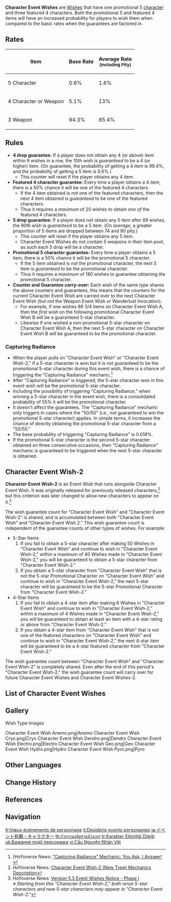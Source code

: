 {{Terminology Infobox
|image        = Character Event Wish.png
|type         = Wish Types
|caption      = Example banner for wish series featuring a Geo character
}}
'''Character Event Wishes''' are [[Wishes]] that have one promotional 5{{star}} [[character]] and three featured 4{{star}} characters. Both the promotional 5{{star}} and featured 4{{star}} items will have an increased probability for players to wish them when compared to the basic rates when the guarantees are factored in.

==Rates==
{|class="wikitable align-center"
!Item !! Base Rate !! Average Rate<br><small>(including Pity)</small>
|-
|5{{star}} Character
|0.6% || 1.6%
|-
|4{{star}} Character or Weapon
|5.1% || 13%
|-
|3{{star}} Weapon
|94.3% || 85.4%
|}

==Rules==
* '''4{{star}} drop guarantee:''' If a player does not obtain any 4{{star}} (or above) item within 9 wishes in a row, the 10th wish is ''guaranteed'' to be a 4{{star}} (or higher) item. (On guarantee, the probability of getting a 4{{star}} item is 99.4%, and the probability of getting a 5{{star}} item is 0.6%.)
** This counter will reset if the player obtains any 4{{star}} item.
* '''Featured 4{{star}} character guarantee:''' Every time a player obtains a 4{{star}} item, there is a 50% chance it will be one of the featured 4{{star}} characters.
** If the 4{{star}} item obtained is ''not'' one of the featured characters, then the next 4{{star}} item obtained is ''guaranteed'' to be one of the featured characters.
** Thus it requires a ''maximum'' of 20 wishes to obtain ''one of'' the featured 4{{star}} characters.
* '''5{{star}} drop guarantee:''' If a player does not obtain any 5{{star}} item after 89 wishes, the 90th wish is ''guaranteed'' to be a 5{{star}} item. (''On average'', a greater proportion of 5{{star}} items are dropped between 74 and 90 pity.)
** This counter will reset if the player obtains any 5{{star}} item.
** Character Event Wishes do not contain 5{{star}} weapons in their item pool, as such each 5{{star}} drop will be a character.
* '''Promotional 5{{star}} character guarantee:''' Every time a player obtains a 5{{star}} item, there is a 50% chance it will be the promotional 5{{star}} character.
** If the 5{{star}} item obtained is ''not'' the promotional character, the next 5{{star}} item is ''guaranteed'' to be the promotional character.
** Thus it requires a ''maximum'' of 180 wishes to guarantee obtaining ''the'' promotional 5{{star}} character.
* '''Counter and Guarantee carry-over:''' Each wish of the same ''type'' shares the above counters and guarantees, this means that the counters for the current Character Event Wish are carried over to the next Character Event Wish (but not the Weapon Event Wish or Wanderlust Invocation).
** For example, if one wishes 89 3/4{{star}} items on Character Event Wish A, then the ''first'' wish on the following promotional Character Event Wish B will be a guaranteed 5-star character.
** Likewise if one wished a non-promotional 5-star character on Character Event Wish A, then the next 5-star character on Character Event Wish B will be guaranteed to be the promotional character.

===Capturing Radiance===
* When the player pulls on "Character Event Wish" or "Character Event Wish-2," if a 5-star character is won but it is not guaranteed to be the promotional 5-star character during this event wish, there is a chance of triggering the "Capturing Radiance" mechanic.<ref>[HoYoverse News: [https://genshin.hoyoverse.com/en/news/detail/125274 "Capturing Radiance" Mechanic: You Ask, I Answer!]</ref>
* After "Capturing Radiance" is triggered, the 5-star character won in this event wish will be the promotional 5-star character.
* Including the possibility of triggering "Capturing Radiance," when winning a 5-star character in the event wish, there is a consolidated probability of 55% it will be the promotional character.
* It doesn't affect the guarantees. The "Capturing Radiance" mechanic only triggers in cases where the "50/50" (i.e., not guaranteed to win the promotional 5-star character) applies. In simple terms, it increases the chance of directly obtaining the promotional 5-star character from a "50/50."
* The base probability of triggering "Capturing Radiance" is 0.018%.<!-- included in event wish details starting with 5.4 Mizuki and Sigewinne -->
* If the promotional 5-star character is the second 5-star character obtained on three consecutive occasions, then "Capturing Radiance" mechanic is guaranteed to be triggered when the next 5-star character is obtained.<!-- included in event wish details starting with 5.4 Mizuki and Sigewinne -->

==Character Event Wish-2==
'''Character Event Wish-2''' is an Event Wish that runs alongside Character Event Wish. It was originally released for previously released characters,<ref>HoYoverse News: [https://genshin.hoyoverse.com/en/news/detail/17072 Character Event Wish-2 (New Type) Mechanics Description]</ref> but this criterion was later changed to allow new characters to appear on it.<ref>HoYoverse News: [https://genshin.hoyoverse.com/en/news/detail/127690 Version 5.3 Event Wishes Notice - Phase I]<br>''※ Starting from this "Character Event Wish-2," both rerun 5-star characters and new 5-star characters may appear in "Character Event Wish-2."''</ref>

The wish guarantee count for "Character Event Wish" and "Character Event Wish-2" is shared, and is accumulated between both "Character Event Wish" and "Character Event Wish 2." This wish guarantee count is independent of the guarantee counts of other types of wishes. For example:
* 5-Star Items
*# If you fail to obtain a 5-star character after making 50 Wishes in "Character Event Wish" and continue to wish in "Character Event Wish-2," within a maximum of 40 Wishes made in "Character Event Wish-2," you will be guaranteed to obtain a 5-star character from "Character Event Wish-2."
*# If you obtain a 5-star character from "Character Event Wish" that is not the 5-star Promotional Character on "Character Event Wish" and continue to wish in "Character Event Wish-2," the next 5-star character will be guaranteed to be the 5-star Promotional Character from "Character Event Wish-2."
* 4-Star Items
*# If you fail to obtain a 4-star item after making 6 Wishes in "Character Event Wish" and continue to wish in "Character Event Wish-2," within a maximum of 4 Wishes made in "Character Event Wish-2," you will be guaranteed to obtain at least an item with a 4-star rating or above from "Character Event Wish-2."
*# If you obtain a 4-star item from "Character Event Wish" that is not one of the featured characters on "Character Event Wish" and continue to wish in "Character Event Wish-2," the next 4-star item will be guaranteed to be a 4-star featured character from "Character Event Wish-2."

The wish guarantee count between "Character Event Wish" and "Character Event Wish-2" is completely shared. Even after the end of this period's "Character Event Wish-2," the wish guarantee count will carry over for future Character Event Wishes and Character Event Wishes-2.

==List of Character Event Wishes==
{{See also|Wishes/History}}
{{Wish Series by Category Table|Character Event Wishes|header=Character Event Wish series}}

==Gallery==
;Wish Type Images
<gallery>
Character Event Wish Anemo.png|Anemo
Character Event Wish Cryo.png|Cryo
Character Event Wish Dendro.png|Dendro
Character Event Wish Electro.png|Electro
Character Event Wish Geo.png|Geo
Character Event Wish Hydro.png|Hydro
Character Event Wish Pyro.png|Pyro
</gallery>

==Other Languages==
{{Other Languages
|1_en       = Character Event Wish
|1_zhs      = 角色活动祈愿
|1_zhs_rm   = Juésè Huódòng Qíyuàn
|1_zht      = 角色活動祈願
|1_zht_rm   = Juésè Huódòng Qíyuàn
|1_zh_tl    = Character Event Wish
|1_ja       = イベント祈願・キャラクター
|1_ja_rm    = Ibento Kigan - Kyarakutaa
|1_ja_tl    = Event Prayer - Character
|1_ko       = 캐릭터 이벤트 기원
|1_ko_tl    = Character Event Wish
|1_es       = Gachapón promocional de personaje
|1_es_tl    = Character Promotional Gachapon
|1_fr       = Vœux événements de personnage
|1_fr_tl    = Character Event Wishes
|1_ru       = Молитва события персонажа
|1_ru_tl    = Character Event Prayer
|1_th       = กิจกรรมอธิษฐานตัวละคร
|1_th_rm    = 
|1_th_tl    = 
|1_vi       = Cầu Nguyện Nhân Vật
|1_vi_tl    = Character Wish
|1_de       = Figurenaktionsgebet
|1_de_tl    = Character Promotion Prayer
|1_id       = Event Permohonan Karakter
|1_id_tl    = Character Wish Event
|1_pt       = Oração de Evento de Personagem
|1_pt_tl    = Character Prayer Event
|1_tr       = Karakter Etkinliği Dileği
|1_tr_tl    = Character Event Wish
|1_it       = Desiderio evento personaggio
|1_it_tl    = Character Wish Event

|2_en       = Capturing Radiance
|2_zhs      = 捕获明光
|2_zhs_rm   = Bǔhuò Míngguāng
|2_zht      = 捕獲明光
|2_zht_rm   = Bǔhuò Míngguāng
|2_zh_tl    = 
|2_ja       = 掴みし明光
|2_ja_rm    = Tsukami Shi Meikou
|2_ja_tl    = Bright Light Capture
|2_ko       = 별빛 포착
|2_ko_tl    = Starlight Capture
|2_es       = Captura del resplandor
|2_es_tl    = Radiance Capture
|2_fr       = Capture de brillance
|2_fr_tl    = Brilliance Capture
|2_ru       = Пленительное сияние
|2_ru_tl    = 
|2_th       = คว้าแสงดาว
|2_th_rm    = 
|2_th_tl    = 
|2_vi       = Bắt Lấy Ánh Sáng
|2_vi_tl    = 
|2_de       = Strahlender Fang
|2_de_tl    = 
|2_id       = Capturing Radiance
|2_pt       = Captura de Esplendor
|2_pt_tl    = 
|2_tr       = Işığı Yakala
|2_tr_tl    = 
|2_it       = Conquista dello splendore
|2_it_tl    = 
}}

==Change History==
{{Change History|1.0}}

==References==
{{Reflist}}

==Navigation==
{{Wish Navbox}}

[[Category:Character Event Wishes| ]]

[[fr:Vœux événements de personnage]]
[[it:Desiderio evento personaggio]]
[[ja:イベント祈願・キャラクター]]
[[th:กิจกรรมอธิษฐานตัวละคร]]
[[tr:Karakter Etkinliği Dileği]]
[[uk:Бажання події персонажа]]
[[vi:Cầu Nguyện Nhân Vật]]